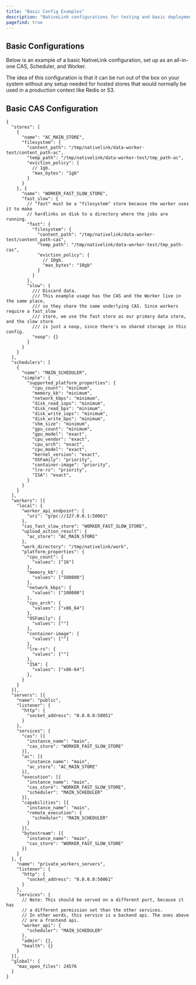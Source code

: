 ```yaml
---
title: "Basic Config Examples"
description: "NativeLink configurations for testing and basic deployments"
pagefind: true
---
```


## Basic Configurations

Below is an example of a basic NativeLink configuration, set up as an all-in-one
CAS, Scheduler, and Worker.

The idea of this configuration is that it can be run out of the box on your
system without any setup needed for hosted stores that would normally be used
in a production context like Redis or S3.

## Basic CAS Configuration

```json5
{
  "stores": [
    {
      "name": "AC_MAIN_STORE",
      "filesystem": {
        "content_path": "/tmp/nativelink/data-worker-test/content_path-ac",
        "temp_path": "/tmp/nativelink/data-worker-test/tmp_path-ac",
        "eviction_policy": {
          // 1gb.
          "max_bytes": "1gb"
        }
      }
    }, {
      "name": "WORKER_FAST_SLOW_STORE",
      "fast_slow": {
        // "fast" must be a "filesystem" store because the worker uses it to make
        // hardlinks on disk to a directory where the jobs are running.
        "fast": {
          "filesystem": {
            "content_path": "/tmp/nativelink/data-worker-test/content_path-cas",
            "temp_path": "/tmp/nativelink/data-worker-test/tmp_path-cas",
            "eviction_policy": {
              // 10gb.
              "max_bytes": "10gb"
            }
          }
        },
        "slow": {
          /// Discard data.
          /// This example usage has the CAS and the Worker live in the same place,
          /// so they share the same underlying CAS. Since workers require a fast_slow
          /// store, we use the fast store as our primary data store, and the slow store
          /// is just a noop, since there's no shared storage in this config.
          "noop": {}
        }
      }
    }
  ],
  "schedulers": [
    {
      "name": "MAIN_SCHEDULER",
      "simple": {
        "supported_platform_properties": {
          "cpu_count": "minimum",
          "memory_kb": "minimum",
          "network_kbps": "minimum",
          "disk_read_iops": "minimum",
          "disk_read_bps": "minimum",
          "disk_write_iops": "minimum",
          "disk_write_bps": "minimum",
          "shm_size": "minimum",
          "gpu_count": "minimum",
          "gpu_model": "exact",
          "cpu_vendor": "exact",
          "cpu_arch": "exact",
          "cpu_model": "exact",
          "kernel_version": "exact",
          "OSFamily": "priority",
          "container-image": "priority",
          "lre-rs": "priority",
          "ISA": "exact",
        }
      }
    }
  ],
  "workers": [{
    "local": {
      "worker_api_endpoint": {
        "uri": "grpc://127.0.0.1:50061"
      },
      "cas_fast_slow_store": "WORKER_FAST_SLOW_STORE",
      "upload_action_result": {
        "ac_store": "AC_MAIN_STORE"
      },
      "work_directory": "/tmp/nativelink/work",
      "platform_properties": {
        "cpu_count": {
          "values": ["16"]
        },
        "memory_kb": {
          "values": ["500000"]
        },
        "network_kbps": {
          "values": ["100000"]
        },
        "cpu_arch": {
          "values": ["x86_64"]
        },
        "OSFamily": {
          "values": [""]
        },
        "container-image": {
          "values": [""]
        },
        "lre-rs": {
          "values": [""]
        },
        "ISA": {
          "values": ["x86-64"]
        },
      }
    }
  }],
  "servers": [{
    "name": "public",
    "listener": {
      "http": {
        "socket_address": "0.0.0.0:50051"
      }
    },
    "services": {
      "cas": [{
        "instance_name": "main",
        "cas_store": "WORKER_FAST_SLOW_STORE"
      }],
      "ac": [{
        "instance_name": "main",
        "ac_store": "AC_MAIN_STORE"
      }],
      "execution": [{
        "instance_name": "main",
        "cas_store": "WORKER_FAST_SLOW_STORE",
        "scheduler": "MAIN_SCHEDULER"
      }],
      "capabilities": [{
        "instance_name": "main",
        "remote_execution": {
          "scheduler": "MAIN_SCHEDULER"
        }
      }],
      "bytestream": [{
        "instance_name": "main",
        "cas_store": "WORKER_FAST_SLOW_STORE"
      }]
    }
  }, {
    "name": "private_workers_servers",
    "listener": {
      "http": {
        "socket_address": "0.0.0.0:50061"
      }
    },
    "services": {
      // Note: This should be served on a different port, because it has
      // a different permission set than the other services.
      // In other words, this service is a backend api. The ones above
      // are a frontend api.
      "worker_api": {
        "scheduler": "MAIN_SCHEDULER"
      },
      "admin": {},
      "health": {}
    }
  }],
  "global": {
    "max_open_files": 24576
  }
}
```

